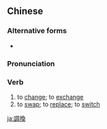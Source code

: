 {{also|调换}}
==Chinese==
{{zh-forms|s=调换}}

===Alternative forms===
* {{zh-l|掉換}}

===Pronunciation===
{{zh-pron
|m=diàohuàn
|c=diu6 wun6
|h=pfs=tiau-von/thiau-von
|mn=tiàu-ōaⁿ
|cat=v
}}

===Verb===
{{zh-verb}}

# to [[change]]; to [[exchange]]
# to [[swap]]; to [[replace]]; to [[switch]]

{{zh-cat|Advanced}}

[[ja:調換]]